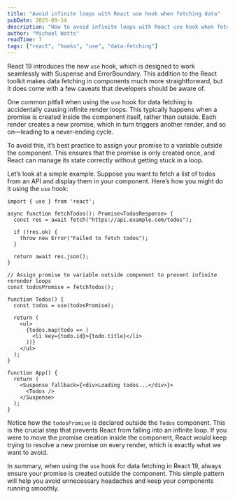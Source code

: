 ```yaml
---
title: "Avoid infinite loops with React use hook when fetching data"
pubDate: 2025-09-14
description: "How to avoid infinite loops with React use hook when fetching data."
author: "Michael Watts"
readTime: 7
tags: ["react", "hooks", "use", "data-fetching"]
---
```


React 19 introduces the new `use` hook, which is designed to work seamlessly with Suspense and ErrorBoundary. This addition to the React toolkit makes data fetching in components much more straightforward, but it does come with a few caveats that developers should be aware of.

One common pitfall when using the `use` hook for data fetching is accidentally causing infinite render loops. This typically happens when a promise is created inside the component itself, rather than outside. Each render creates a new promise, which in turn triggers another render, and so on—leading to a never-ending cycle.

To avoid this, it’s best practice to assign your promise to a variable outside the component. This ensures that the promise is only created once, and React can manage its state correctly without getting stuck in a loop.

Let’s look at a simple example. Suppose you want to fetch a list of todos from an API and display them in your component. Here’s how you might do it using the `use` hook:

```tsx
import { use } from 'react';

async function fetchTodos(): Promise<TodosResponse> {
  const res = await fetch("https://api.example.com/todos");

  if (!res.ok) {
    throw new Error("Failed to fetch todos");
  }

  return await res.json();
}

// Assign promise to variable outside component to prevent infinite rerender loops
const todosPromise = fetchTodos();

function Todos() {
  const todos = use(todosPromise);
  
  return (
    <ul>
      {todos.map(todo => (
        <li key={todo.id}>{todo.title}</li>
      ))}
    </ul>
  );
}

function App() {
  return (
    <Suspense fallback={<div>Loading todos...</div>}>
      <Todos />
    </Suspense>
  );
}
```

Notice how the `todosPromise` is declared outside the `Todos` component. This is the crucial step that prevents React from falling into an infinite loop. If you were to move the promise creation inside the component, React would keep trying to resolve a new promise on every render, which is exactly what we want to avoid.

In summary, when using the `use` hook for data fetching in React 19, always ensure your promise is created outside the component. This simple pattern will help you avoid unnecessary headaches and keep your components running smoothly.
